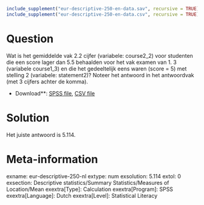 ```r
include_supplement("eur-descriptive-250-en-data.sav", recursive = TRUE)
include_supplement("eur-descriptive-250-en-data.csv", recursive = TRUE)
```

Question
========
Wat is het gemiddelde vak 2.2 cijfer (variabele: course2_2) voor studenten die een score lager dan 5.5 behaalden voor het vak examen van 1. 3 (variabele course1_3) en die het gedeeltelijk eens waren (score = 5) met stelling 2 (variabele: statement2)? Noteer het antwoord in het antwoordvak (met 3 cijfers achter de komma).

* Download**: [SPSS file](eur-descriptive-250-en-data.sav), [CSV file](eur-descriptive-250-en-data.csv)


Solution
========
Het juiste antwoord is 5.114.

Meta-information
================
exname: eur-descriptive-250-nl
extype: num
exsolution: 5.114
extol: 0
exsection: Descriptive statistics/Summary Statistics/Measures of Location/Mean
exextra[Type]: Calculation
exextra[Program]: SPSS
exextra[Language]: Dutch
exextra[Level]: Statistical Literacy
